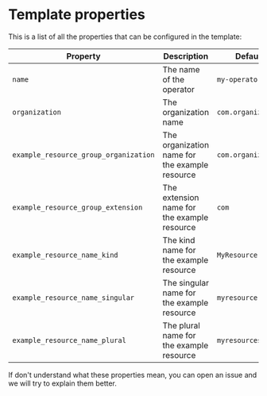 # Template properties

This is a list of all the properties that can be configured in the template:

| Property                              | Description                                    | Default            |
| ------------------------------------- | ---------------------------------------------- | ------------------ |
| `name`                                | The name of the operator                       | `my-operator`      |
| `organization`                        | The organization name                          | `com.organization` |
| `example_resource_group_organization` | The organization name for the example resource | `com.organization` |
| `example_resource_group_extension`    | The extension name for the example resource    | `com`              |
| `example_resource_name_kind`          | The kind name for the example resource         | `MyResource`       |
| `example_resource_name_singular`      | The singular name for the example resource     | `myresource`       |
| `example_resource_name_plural`        | The plural name for the example resource       | `myresources`      |

If don't understand what these properties mean, you can open an issue and we will try to explain them better.
